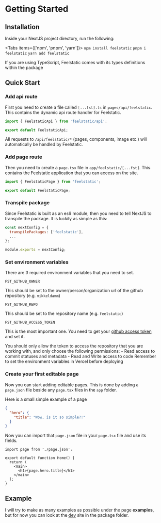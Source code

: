 
# Getting Started

## Installation

Inside your NextJS project directory, run the following:

<Tabs items={['npm', 'pnpm', 'yarn']}>
  <Tab>`npm install feelstatic`</Tab>
  <Tab>`pnpm i feelstatic`</Tab>
  <Tab>`yarn add feelstatic`</Tab>
</Tabs>

<Callout type="info">
  If you are using TypeScript, Feelstatic comes with its types definitions within the package
</Callout>

## Quick Start

### Add api route

First you need to create a file called `[...fst].ts` in `pages/api/feelstatic`. This contains the dynamic api route handler for Feelstatic.

```ts filename="pages/api/feelstatic/[...fst].ts"
import { FeelstaticApi } from 'feelstatic/api';

export default FeelstaticApi;
```

All requests to `/api/feelstatic/*` (pages, components, image etc.) will automatically be handled by Feelstatic.

### Add page route

Then you need to create a `page.tsx` file in `app/feelstatic/[...fst]`. This contains the Feelstatic application that you can access on the site.

```ts filename="app/feelstatic/[...fst]/page.tsx"
import { FeelstaticPage } from 'feelstatic';

export default FeelstaticPage;
```

### Transpile package

Since Feelstatic is built as an es6 module, then you need to tell NextJS to transpile the package. It is luckily as simple as this:

```js filename="next.config.js"
const nextConfig = {
  transpilePackages: ['feelstatic'],
  ...
};

module.exports = nextConfig;
```

### Set environment variables

There are 3 required environment variables that you need to set.

```
FST_GITHUB_OWNER
```

This should be set to the owner/person/organization url of the github repository (e.g. `mikkeldamm`)

```
FST_GITHUB_REPO
```

This should be set to the repository name (e.g. `feelstatic`)

```
FST_GITHUB_ACCESS_TOKEN
```

This is the most important one. You need to get your [github access token](https://github.com/settings/tokens?type=beta) and set it.

<Callout type="default">
    You should only allow the token to access the repository that you are working with, and only choose the following permissions:
    - Read access to commit statuses and metadata
    - Read and Write access to code

</Callout>
<Callout type="info">
    Remember to set the environment variables in Vercel before deploying
</Callout>

### Create your first editable page

Now you can start adding editable pages. This is done by adding a `page.json` file beside any `page.tsx` files in the `app` folder.

Here is a small simple example of a page

```json filename="app/page.json"
{
  "hero": {
    "title": "Wow, is it so simple?!"
  }
}
```

Now you can import that `page.json` file in your `page.tsx` file and use its fields.

```tsx filename="app/page.tsx"
import page from './page.json';

export default function Home() {
  return (
    <main>
      <h1>{page.hero.title}</h1>
    </main>
  );
}
```

## Example

I will try to make as many examples as possible under the page **examples**, but for now you can look at the [dev](https://github.com/mikkeldamm/feelstatic/tree/main/apps/dev) site in the package folder.
